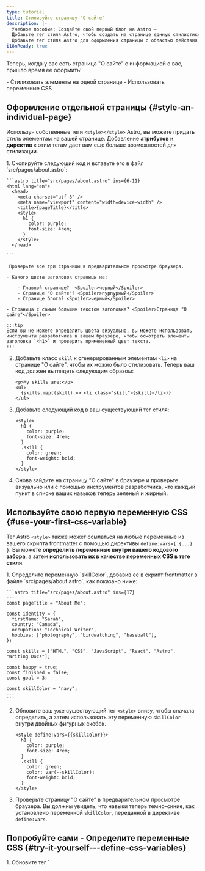 ```yaml
---
type: tutorial
title: Стилизуйте страницу "О сайте"
description: |-
  Учебное пособие: Создайте свой первый блог на Astro —
  Добавьте тег стиля Astro, чтобы создать на странице единую стилистику
  Добавьте тег стиля Astro для оформления страницы с областью действия стилей
i18nReady: true
---
```



Теперь, когда у вас есть страница "О сайте" с информацией о вас, пришло время ее оформить!

<PreCheck>
  - Стилизовать элементы на одной странице
  - Использовать переменные CSS
</PreCheck>


## Оформление отдельной страницы \{#style-an-individual-page\}

Используя собственные теги `<style></style>` Astro, вы можете придать стиль элементам на вашей странице. Добавление **атрибутов** и **директив** к этим тегам дает вам еще больше возможностей для стилизации.

<Steps>
1. Скопируйте следующий код и вставьте его в файл `src/pages/about.astro`:

    ```astro title="src/pages/about.astro" ins={6-11}
    <html lang="en">
      <head>
        <meta charset="utf-8" />
        <meta name="viewport" content="width=device-width" />
        <title>{pageTitle}</title>
        <style>
          h1 {
            color: purple;
            font-size: 4rem;
          }
        </style>
      </head> 

    ```

     Проверьте все три страницы в предварительном просмотре браузера.
    
    - Какого цвета заголовок страницы на:

        - Главной странице?  <Spoiler>черный</Spoiler>
        - Странице "О сайте"? <Spoiler>пурпурный</Spoiler>
        - Странице блога? <Spoiler>черный</Spoiler>

    - Страница с самым большим текстом заголовка? <Spoiler>Страница "О сайте"</Spoiler>

    :::tip
    Если вы не можете определить цвета визуально, вы можете использовать инструменты разработчика в вашем браузере, чтобы осмотреть элементы заголовка `<h1>` и проверить примененный цвет текста.
    :::

2. Добавьте класс `skill` к сгенерированным элементам `<li>` на странице "О сайте", чтобы их можно было стилизовать. Теперь ваш код должен выглядеть следующим образом:

    ```astro title="src/pages/about.astro" 'class="skill"'
    <p>My skills are:</p>
    <ul>
      {skills.map((skill) => <li class="skill">{skill}</li>)}
    </ul>
    ```

3. Добавьте следующий код в ваш существующий тег стиля:

    ```astro title="src/pages/about.astro" ins={6-9}
    <style>
      h1 {
        color: purple;
        font-size: 4rem;
      }
      .skill {
        color: green;
        font-weight: bold;
      }
    </style>
    ```



4. Снова зайдите на страницу "О сайте" в браузере и проверьте визуально или с помощью инструментов разработчика, что каждый пункт в списке ваших навыков теперь зеленый и жирный.
</Steps>

## Используйте свою первую переменную CSS \{#use-your-first-css-variable\}

Тег Astro `<style>` также может ссылаться на любые переменные из вашего скрипта frontmatter с помощью директивы `define:vars={ {...} }`. Вы можете **определить переменные внутри вашего кодового забора**, а затем **использовать их в качестве переменных CSS в теге стиля**.

<Steps>
1. Определите переменную `skillColor`, добавив ее в скрипт frontmatter в файле `src/pages/about.astro`, как показано ниже:

    ```astro title="src/pages/about.astro" ins={17}
    ---
    const pageTitle = "About Me";

    const identity = {
      firstName: "Sarah",
      country: "Canada",
      occupation: "Technical Writer",
      hobbies: ["photography", "birdwatching", "baseball"],
    };

    const skills = ["HTML", "CSS", "JavaScript", "React", "Astro", "Writing Docs"];

    const happy = true;
    const finished = false;
    const goal = 3;
  
    const skillColor = "navy";
    ---
    ```

2. Обновите ваш уже существующий тег `<style>` внизу, чтобы сначала определить, а затем использовать эту переменную `skillColor` внутри двойных фигурных скобок.

    ```astro title="src/pages/about.astro" "define:vars={{skillColor}}" "var(--skillColor)" del={7} ins={8}
    <style define:vars={{skillColor}}> 
      h1 {
        color: purple;
        font-size: 4rem;
      }
      .skill {
        color: green;
        color: var(--skillColor);
        font-weight: bold;
      }
    </style>
    ```

3. Проверьте страницу "О сайте" в предварительном просмотре браузера. Вы должны увидеть, что навыки теперь темно-синие, как установлено переменной `skillColor`, переданной в директиве `define:vars`.
</Steps>

<Box icon="puzzle-piece">

## Попробуйте сами - Определите переменные CSS \{#try-it-yourself---define-css-variables\}
 
 <Steps>
 1. Обновите тег `<style>` на странице "О сайте" так, чтобы он соответствовал приведенному ниже. 

    ```astro title="src/pages/about.astro"
    <style define:vars={{skillColor, fontWeight, textCase}}>
      h1 {
        color: purple;
        font-size: 4rem;
      }
      .skill {
        color: var(--skillColor);
        font-weight: var(--fontWeight);
        text-transform: var(--textCase);
      }
    </style>
    ```
 
 2. Добавьте все недостающие определения переменных в свой скрипт frontmatter, чтобы ваш новый тег `<style>` успешно применил эти стили к списку навыков:
    - Цвет текста - темно-синий
    - Текст выделен жирным шрифтом
    - Элементы списка выделены заглавными буквами (все буквы прописные)
</Steps>

<details>
<summary>✅ Покажите мне код! ✅</summary>

```astro title="src/pages/about.astro" ins={18-19}
---
const pageTitle = "About Me";

const identity = {
  firstName: "Sarah",
  country: "Canada",
  occupation: "Technical Writer",
  hobbies: ["photography", "birdwatching", "baseball"],
};

const skills = ["HTML", "CSS", "JavaScript", "React", "Astro", "Writing Docs"];

const happy = true;
const finished = false;
const goal = 3;

const skillColor = "navy";
const fontWeight = "bold";
const textCase = "uppercase";
---
```
</details>

</Box>



<Box icon="check-list">
## Чек-лист \{#checklist\}

<Checklist>
- [ ] Я могу добавлять стили CSS на отдельную страницу с помощью тега Astro `<style>`.
- [ ] Я могу использовать переменные для стилизации элементов на странице.
</Checklist>
</Box>

### Ресурсы \{#resources\}
- [Сравнение синтаксиса Astro и JSX](/ru/basics/astro-syntax/#отличия-между-astro-и-jsx)

- [Тег `<style>` в Astro](/ru/guides/styling/#styling-in-astro)

- [CSS переменные в Astro](/ru/guides/styling/#css-variables)
